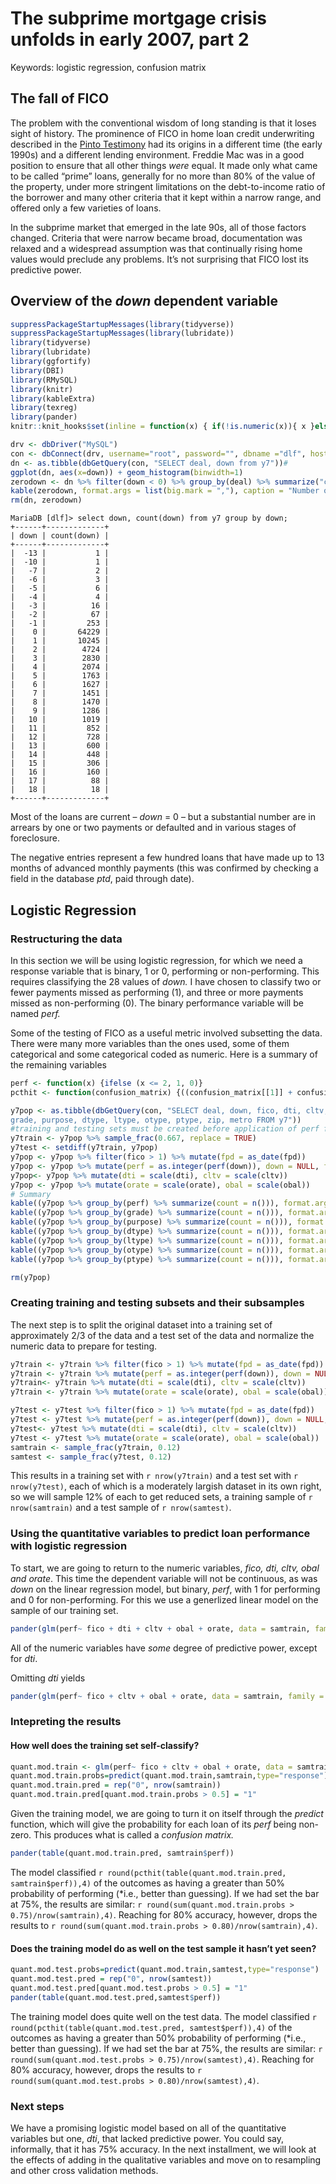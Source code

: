 # The subprime mortgage crisis unfolds in early 2007, part 2

Keywords: logistic regression, confusion matrix

## The fall of FICO

The problem with the conventional wisdom of long standing is that it loses sight of history. The prominence of FICO in home loan credit underwriting described in the [Pinto Testimony] had its origins in a different time (the early 1990s) and a different lending environment. Freddie Mac was in a good position to ensure that all other things *were* equal. It made only what came to be called "prime" loans, generally for no more than 80% of the value of the property, under more stringent limitations on the debt-to-income ratio of the borrower and many other criteria that it kept within a narrow range, and offered only a few varieties of loans.

In the subprime market that emerged in the late 90s, all of those factors changed. Criteria that were narrow became broad, documentation was relaxed and a widespread assumption was that continually rising home values would preclude any problems. It's not surprising that FICO lost its predictive power.

## Overview of the *down* dependent variable

```r
suppressPackageStartupMessages(library(tidyverse))
suppressPackageStartupMessages(library(lubridate))
library(tidyverse)
library(lubridate)
library(ggfortify)
library(DBI)
library(RMySQL)
library(knitr)
library(kableExtra)
library(texreg)
library(pander)
knitr::knit_hooks$set(inline = function(x) { if(!is.numeric(x)){ x }else{ prettyNum(round(x,2), big.mark=",") } })

drv <- dbDriver("MySQL")
con <- dbConnect(drv, username="root", password="", dbname ="dlf", host="localhost")
dn <- as.tibble(dbGetQuery(con, "SELECT deal, down from y7"))#
ggplot(dn, aes(x=down)) + geom_histogram(binwidth=1)
zerodown <- dn %>% filter(down < 0) %>% group_by(deal) %>% summarize("count" = n())
kable(zerodown, format.args = list(big.mark = ","), caption = "Number of loans with negative values of *down* by transaction")  %>% kable_styling(bootstrap_options = "striped", full_width = F) 
rm(dn, zerodown)
``` 

    MariaDB [dlf]> select down, count(down) from y7 group by down;
    +------+-------------+
    | down | count(down) |
    +------+-------------+
    |  -13 |           1 |
    |  -10 |           1 |
    |   -7 |           2 |
    |   -6 |           3 |
    |   -5 |           6 |
    |   -4 |           4 |
    |   -3 |          16 |
    |   -2 |          67 |
    |   -1 |         253 |
    |    0 |       64229 |
    |    1 |       10245 |
    |    2 |        4724 |
    |    3 |        2830 |
    |    4 |        2074 |
    |    5 |        1763 |
    |    6 |        1627 |
    |    7 |        1451 |
    |    8 |        1470 |
    |    9 |        1286 |
    |   10 |        1019 |
    |   11 |         852 |
    |   12 |         728 |
    |   13 |         600 |
    |   14 |         448 |
    |   15 |         306 |
    |   16 |         160 |
    |   17 |          88 |
    |   18 |          18 |
    +------+-------------+

Most of the loans are current -- *down* = 0 -- but a substantial number are in arrears by one or two payments or defaulted and in various stages of foreclosure.

The negative entries represent a few hundred loans that have made up to 13 months of advanced monthly payments (this was confirmed by checking a field in the database *ptd*, paid through date).

## Logistic Regression

### Restructuring the data

In this section we will be using logistic regression, for which we need a response variable that is binary, 1 or 0, performing or non-performing. This requires classifying the 28 values of *down.* I have chosen to classify two or fewer payments missed as performing (1), and three or more payments missed as non-performing (0). The binary performance variable will be named *perf.*

Some of the testing of FICO as a useful metric involved subsetting the data. There were many more variables than the ones used, some of them categorical and some categorical coded as numeric. Here is a summary of the remaining variables

```r
perf <- function(x) {ifelse (x <= 2, 1, 0)}
pcthit <- function(confusion_matrix) {((confusion_matrix[[1]] + confusion_matrix[,2][2])/sum(confusion_matrix))[[1]]}

y7pop <- as.tibble(dbGetQuery(con, "SELECT deal, down, fico, dti, cltv, obal, orate, fpd, +
grade, purpose, dtype, ltype, otype, ptype, zip, metro FROM y7"))
#training and testing sets must be created before application of perf function, which creates a matrix in y7pop, which breaks setdiff, which expects numeric in this situation
y7train <- y7pop %>% sample_frac(0.667, replace = TRUE)
y7test <- setdiff(y7train, y7pop) 
y7pop <- y7pop %>% filter(fico > 1) %>% mutate(fpd = as_date(fpd)) 
y7pop <- y7pop %>% mutate(perf = as.integer(perf(down)), down = NULL, fico = scale(fico))
y7pop<- y7pop %>% mutate(dti = scale(dti), cltv = scale(cltv))
y7pop <- y7pop %>% mutate(orate = scale(orate), obal = scale(obal))
# Summary
kable((y7pop %>% group_by(perf) %>% summarize(count = n())), format.args = list(big.mark = ","), caption = "Performance Summary")  %>% kable_styling(bootstrap_options = "striped", full_width = F)
kable((y7pop %>% group_by(grade) %>% summarize(count = n())), format.args = list(big.mark = ","), caption = "Origination Credit Grades Summary")  %>% kable_styling(bootstrap_options = "striped", full_width = F)
kable((y7pop %>% group_by(purpose) %>% summarize(count = n())), format.args = list(big.mark = ","), caption = "Loan Purpose Summary")  %>% kable_styling(bootstrap_options = "striped", full_width = F)
kable((y7pop %>% group_by(dtype) %>% summarize(count = n())), format.args = list(big.mark = ","), caption = "Underwriting Documentation Type")  %>% kable_styling(bootstrap_options = "striped", full_width = F)
kable((y7pop %>% group_by(ltype) %>% summarize(count = n())), format.args = list(big.mark = ","), caption = "Loan Type Summary")  %>% kable_styling(bootstrap_options = "striped", full_width = F)
kable((y7pop %>% group_by(otype) %>% summarize(count = n())), format.args = list(big.mark = ","), caption = "Occupancy Type Summary")  %>% kable_styling(bootstrap_options = "striped", full_width = F)
kable((y7pop %>% group_by(ptype) %>% summarize(count = n())), format.args = list(big.mark = ","), caption = "Property Type Summary")  %>% kable_styling(bootstrap_options = "striped", full_width = F)

rm(y7pop)
```


### Creating training and testing subsets and their subsamples

The next step is to split the original dataset into a training set of approximately 2/3 of the data and a test set of the data and normalize the numeric data to prepare for testing.

```r
y7train <- y7train %>% filter(fico > 1) %>% mutate(fpd = as_date(fpd)) 
y7train <- y7train %>% mutate(perf = as.integer(perf(down)), down = NULL, fico = scale(fico))
y7train<- y7train %>% mutate(dti = scale(dti), cltv = scale(cltv))
y7train <- y7train %>% mutate(orate = scale(orate), obal = scale(obal))

y7test <- y7test %>% filter(fico > 1) %>% mutate(fpd = as_date(fpd)) 
y7test <- y7test %>% mutate(perf = as.integer(perf(down)), down = NULL, fico = scale(fico))
y7test<- y7test %>% mutate(dti = scale(dti), cltv = scale(cltv))
y7test <- y7test %>% mutate(orate = scale(orate), obal = scale(obal))
samtrain <- sample_frac(y7train, 0.12)
samtest <- sample_frac(y7test, 0.12)
```

This results in a training set with `r nrow(y7train)` and a test set with `r nrow(y7test)`, each of which is a moderately largish dataset in its own right, so we will sample 12% of each to get reduced sets, a training sample of `r nrow(samtrain)` and a test sample of `r nrow(samtest)`.

### Using the quantitative variables to predict loan performance with logistic regression

To start, we are going to return to the numeric variables, *fico, dti, cltv, obal and orate*. This time the dependent variable will not be continuous, as was *down* on the linear regression model, but binary, *perf*, with 1 for performing and 0 for non-performing. For this we use a generlized linear model on the sample of our training set.

```r
pander(glm(perf~ fico + dti + cltv + obal + orate, data = samtrain, family = binomial))
```

All of the numeric variables have *some* degree of predictive power, except for *dti*.

Omitting *dti* yields

```r
pander(glm(perf~ fico + cltv + obal + orate, data = samtrain, family = binomial),single.row = TRUE)
```

### Intepreting the results

#### How well does the training set self-classify?

```r
quant.mod.train <- glm(perf~ fico + cltv + obal + orate, data = samtrain, family = binomial)
quant.mod.train.probs=predict(quant.mod.train,samtrain,type="response")
quant.mod.train.pred = rep("0", nrow(samtrain)) 
quant.mod.train.pred[quant.mod.train.probs > 0.5] = "1"
```

Given the training model, we are going to turn it on itself through the *predict* function, which will give the probability for each loan of its *perf* being non-zero. This produces what is called a *confusion matrix.*

```r
pander(table(quant.mod.train.pred, samtrain$perf))
``` 

The model classified  `r round(pcthit(table(quant.mod.train.pred, samtrain$perf)),4)` of the outcomes as having a greater than 50% probability of performing (*i.e., better than guessing). If we had set the bar at 75%, the results are similar: `r round(sum(quant.mod.train.probs > 0.75)/nrow(samtrain),4)`. Reaching for 80% accuracy, however, drops the results to `r round(sum(quant.mod.train.probs > 0.80)/nrow(samtrain),4)`.

#### Does the training model do as well on the test sample it hasn't yet seen?

```r
quant.mod.test.probs=predict(quant.mod.train,samtest,type="response")
quant.mod.test.pred = rep("0", nrow(samtest))         
quant.mod.test.pred[quant.mod.test.probs > 0.5] = "1"
pander(table(quant.mod.test.pred,samtest$perf))
```

The training model does quite well on the test data. The model classified `r round(pcthit(table(quant.mod.test.pred, samtest$perf)),4)` of the outcomes as having a greater than 50% probability of performing (*i.e., better than guessing). If we had set the bar at 75%, the results are similar: `r round(sum(quant.mod.test.probs > 0.75)/nrow(samtest),4)`. Reaching for 80% accuracy, however, drops the results to `r round(sum(quant.mod.test.probs > 0.80)/nrow(samtest),4)`.

### Next steps

We have a promising logistic model based on all of the quantitative variables but one, *dti*, that lacked predictive power. You could say, informally, that it has 75% accuracy. In the next installment, we will look at the effects of adding in the qualitative variables and move on to resampling and other cross validation methods.







[credit disclosure]: https://goo.gl/uhX1Pc
[LBMLT 2006-1]: https://www.sec.gov/Archives/edgar/data/1119605/000114420406002461/v033798_fwp.htm

[Pinto testimony]: https://democrats-oversight.house.gov/sites/democrats.oversight.house.gov/files/documents/Fannie%20Freddie%20Testimony%20of%20Edward%20Pinto%2012.9.08%20written%20submission%20Full.pdf
